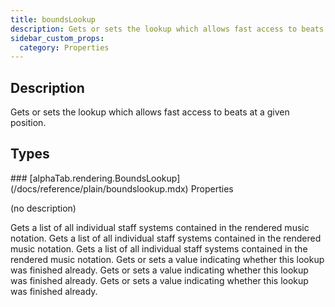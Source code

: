 ```yaml
---
title: boundsLookup
description: Gets or sets the lookup which allows fast access to beats at a given position.
sidebar_custom_props:
  category: Properties
---
```




## Description
Gets or sets the lookup which allows fast access to beats at a given position. 

<PropertyDescription />

## Types

<TypeTable>
    <TypeRow type="js" name="alphaTab.rendering.BoundsLookup?" />
    <TypeRow type="net" name="AlphaTab.Rendering.BoundsLookup?" />
    <TypeRow type="android" name="alphaTab.rendering.BoundsLookup?" />
</TypeTable>
### [alphaTab.rendering.BoundsLookup](/docs/reference/plain/boundslookup.mdx) Properties

(no description)

<ParameterTable>
    <ParameterRow platform="js" name="staffSystems" type="alphaTab.rendering.StaffSystemBounds[]">
        Gets a list of all individual staff systems contained in the rendered music notation.
    </ParameterRow>
    <ParameterRow platform="net" name="StaffSystems" type="IList<AlphaTab.Rendering.StaffSystemBounds>">
        Gets a list of all individual staff systems contained in the rendered music notation.
    </ParameterRow>
    <ParameterRow platform="android" name="staffSystems" type="alphaTab.collections.List<alphaTab.rendering.StaffSystemBounds>">
        Gets a list of all individual staff systems contained in the rendered music notation.
    </ParameterRow>
    <ParameterRow platform="js" name="isFinished" type="boolean">
        Gets or sets a value indicating whether this lookup was finished already.
    </ParameterRow>
    <ParameterRow platform="net" name="IsFinished" type="bool">
        Gets or sets a value indicating whether this lookup was finished already.
    </ParameterRow>
    <ParameterRow platform="android" name="isFinished" type="Boolean">
        Gets or sets a value indicating whether this lookup was finished already.
    </ParameterRow>
</ParameterTable>
